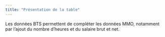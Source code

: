 ```yaml
---
title: "Présentation de la table"
---
```


Les données BTS permettent de compléter les données MMO, notamment par l'ajout du nombre d'heures et du salaire brut et net.
